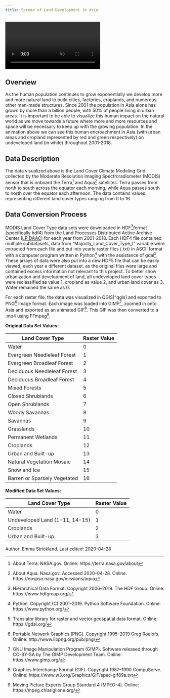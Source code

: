 ```yaml
---
title: Spread of Land Development in Asia
---
```


<div class="video-wrapper">
  <video id="scaledvideo" controls preload="true" autoplay loop muted>
    <source src="https://drdavis.space/teaching/ds/sdd/media/2020/05/project_emmgillstrick.mp4" type="video/mp4" >
  </video>
</div>

## Overview
As the human population continues to grow exponentially we develop more and more natural land to build cities, factories, croplands, and numerous other man-made structures. Since 2001 the population in Asia alone has grown by more than a billion people, with 50% of people living in urban areas. It is important to be able to visualize this human impact on the natural world as we move towards a future where more and more resources and space will be necessary to keep up with the growing population. In the animation above we can see this human encroachment in Asia (with urban areas and cropland represented by red and green respectively) on undeveloped land (in white) throughout 2001-2018.

## Data Description
The data visualized above is the Land Cover Climate Modeling Grid collected by the Moderate Resolution Imaging Spectroradiometer (MODIS) sensor that is onboard the Terra[^terra] and Aqua[^aqua] satellites. Terra passes from north to south across the equator each morning, while Aqua passes south to north over the equator each afternoon. The data contains values representing different land cover types ranging from 0 to 16.

## Data Conversion Process
MODIS Land Cover Type data sets were downloaded in HDF[^hdf]format (specifically hdf4) from the Land Processes Distributed Active Archive Center ([LP DAAC](https://lpdaac.usgs.gov/products/mcd12c1v006/)) for each year from 2001-2018.
Each HDF4 file contained multiple subdatasets, data from "Majority_Land_Cover_Type_1" variable were extracted from each file and put into yearly raster files (.txt) in ASCII format with a computer program written in Python[^python] with the assistance of gdal[^gdal]. These arrays of data were also put into a new HDF5 file that can be easily viewed, each year a different dataset, as the original files were large and contained excess information not relevant to this project. To better show urbanization and development of land, all undeveloped land cover types were reclassified as value 1, cropland as value 2, and urban land cover as 3. Water remained the same as 0.

For each raster file, the data was visualized in QGIS[^qgis] and exported to PNG[^png] image format. Each image was loaded into GIMP[^gimp], zoomed in onto Asia and exported as an animated GIF[^gif]. This GIF was then converted to a .mp4 using FFmpeg[^mpeg].

**Original Data Set Values:**

| Land Cover Type              | Raster Value |
| ---------------------------- | ------------ |
| Water                        | 0            |
| Evergreen Needleleaf Forest  | 1            |
| Evergreen Broadleaf Forest   | 2            |
| Deciduous Needleleaf Forest  | 3            |
| Deciduous Broadleaf Forest   | 4            |
| Mixed Forests                | 5            |
| Closed Shrublands            | 6            |
| Open Shrublands              | 7            |
| Woody Savannas               | 8            |
| Savannas                     | 9            |
| Grasslands                   | 10           |
| Permanent Wetlands           | 11           |
| Croplands                    | 12           |
| Urban and Built-up           | 13           |
| Natural Vegetation Mosaic    | 14           |
| Snow and Ice                 | 15           |
| Barren or Sparsely Vegetated | 16           |

**Modified Data Set Values:**

| Land Cover Type                | Raster Value |
| ------------------------------ | ------------ |
| Water                          | 0            |
| Undeveloped Land (1-11, 14-15) | 1            |
| Croplands                      | 2            |
| Urban and Built-up             | 3            |

<div class="credit-line">
Author: Emma Strickland.
Last edited: 2020-04-28
</div>

[^aqua]: About Aqua. Nasa.gov. Accessed 2020-04-28. Online: https://eospso.nasa.gov/missions/aqua
[^gdal]: Translator library for raster and vector geospatial data format. Online: https://gdal.org/
[^gif]: Graphics Interchange Format (GIF). Copyright 1987--1990 CompuServe. Online: https://www.w3.org/Graphics/GIF/spec-gif89a.txt
[^gimp]: GNU Image Manipulation Program (GIMP). Software released through CC-BY-SA by The GIMP Development Team. Online: https://www.gimp.org/
[^hdf]: Hierarchical Data Format. Copyright 2006--2019. The HDF Group. Online: https://www.hdfgroup.org/
[^mpeg]: Moving Picture Experts Group Standard 4 (MPEG-4). Online: https://mpeg.chiariglione.org/
[^png]: Portable Network Graphics (PNG). Copyright 1995--2019 Greg Roelofs. Accessed 2019-10-28. Online: http://www.libpng.org/pub/png/
[^png]: Portable Network Graphics (PNG). Copyright 1995--2019 Greg Roelofs. Online: http://www.libpng.org/pub/png/
[^python]: Python. Copyright (C) 2001--2019. Python Software Foundation. Online: https://www.python.org/
[^terra]: About Terra. NASA.gov. Online: https://terra.nasa.gov/about
